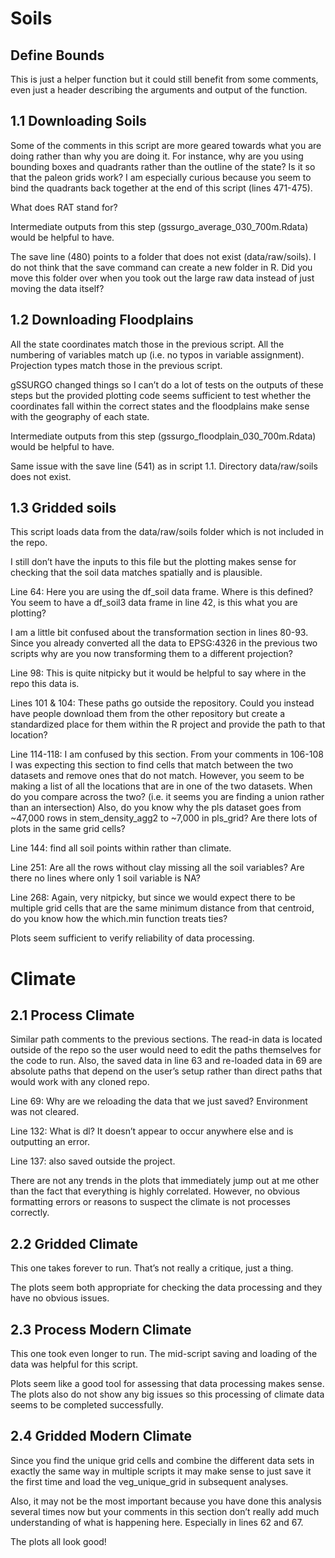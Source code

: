 # Soils

## Define Bounds 

This is just a helper function but it could still benefit from some comments, even just a header describing the arguments and output of the function. 

## 1.1 Downloading Soils

Some of the comments in this script are more geared towards what you are doing rather than why you are doing it. For instance, why are you using bounding boxes and quadrants rather than the outline of the state? Is it so that the paleon grids work? I am especially curious because you seem to bind the quadrants back together at the end of this script (lines 471-475).

What does RAT stand for?

Intermediate outputs from this step (gssurgo_average_030_700m.Rdata) would be helpful to have.

The save line (480) points to a folder that does not exist (data/raw/soils). I do not think that the save command can create a new folder in R. Did you move this folder over when you took out the large raw data instead of just moving the data itself? 


## 1.2 Downloading Floodplains

All the state coordinates match those in the previous script. 
All the numbering of variables match up (i.e. no typos in variable assignment). 
Projection types match those in the previous script. 

gSSURGO changed things so I can't do a lot of tests on the outputs of these steps but the provided plotting code seems sufficient to test whether the coordinates fall within the correct states and the floodplains make sense with the geography of each state. 

Intermediate outputs from this step (gssurgo_floodplain_030_700m.Rdata) would be helpful to have. 

Same issue with the save line (541) as in script 1.1. Directory data/raw/soils does not exist. 

## 1.3 Gridded soils

This script loads data from the data/raw/soils folder which is not included in the repo. 

 I still don't have the inputs to this file but the plotting makes sense for checking that the soil data matches spatially and is plausible.
 
Line 64: Here you are using the df_soil data frame. Where is this defined? You seem to have a df_soil3 data frame in line 42, is this what you are plotting? 
 
 I am a little bit confused about the transformation section in lines 80-93. Since you already converted all the data to EPSG:4326 in the previous two scripts why are you now transforming them to a different projection?

Line 98: This is quite nitpicky but it would be helpful to say where in the repo this data is.

Lines 101 & 104: These paths go outside the repository. Could you instead have people download them from the other repository but create a standardized place for them within the R project and provide the path to that location?

Line 114-118: I am confused by this section. From your comments in 106-108 I was expecting this section to find cells that match between the two datasets and remove ones that do not match. However, you seem to be making a list of all the locations that are in one of the two datasets. When do you compare across the two? (i.e. it seems you are finding a union rather than an intersection) Also, do you know why the pls dataset goes from ~47,000 rows in stem_density_agg2 to ~7,000 in pls_grid? Are there lots of plots in the same grid cells?

Line 144: find all soil points within rather than climate. 

Line 251: Are all the rows without clay missing all the soil variables? Are there no lines where only 1 soil variable is NA? 

Line 268: Again, very nitpicky, but since we would expect there to be multiple grid cells that are the same minimum distance from that centroid, do you know how the which.min function treats ties? 

Plots seem sufficient to verify reliability of data processing. 

# Climate

## 2.1 Process Climate

Similar path comments to the previous sections. The read-in data is located outside of the repo so the user would need to edit the paths themselves for the code to run. Also, the saved data in line 63 and re-loaded data in 69 are absolute paths that depend on the user's setup rather than direct paths that would work with any cloned repo.

Line 69: Why are we reloading the data that we just saved? Environment was not cleared. 

Line 132: What is dl? It doesn't appear to occur anywhere else and is outputting an error. 

Line 137: also saved outside the project. 

There are not any trends in the plots that immediately jump out at me other than the fact that everything is highly correlated. However, no obvious formatting errors or reasons to suspect the climate is not processes correctly. 

## 2.2 Gridded Climate
 This one takes forever to run. That's not really a critique, just a thing.
 
 The plots seem both appropriate for checking the data processing and they have no obvious issues.
 
## 2.3 Process Modern Climate

This one took even longer to run. The mid-script saving and loading of the data was helpful for this script. 

Plots seem like a good tool for assessing that data processing makes sense. The plots also do not show any big issues so this processing of climate data seems to be completed successfully. 

## 2.4 Gridded Modern Climate

Since you find the unique grid cells and combine the different data sets in exactly the same way in multiple scripts it may make sense to just save it the first time and load the veg_unique_grid in subsequent analyses. 

Also, it may not be the most important because you have done this analysis several times now but your comments in this section don't really add much understanding of what is happening here. Especially in lines 62 and 67. 

The plots all look good!

